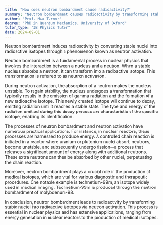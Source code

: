 ```yaml
---
title: "How does neutron bombardment cause radioactivity?"
summary: "Neutron bombardment causes radioactivity by transforming stable nuclei into radioactive isotopes through a process called neutron activation."
author: "Prof. Mia Turner"
degree: "PhD in Quantum Mechanics, University of Oxford"
tutor_type: "IB Physics Tutor"
date: 2024-09-01
---
```


Neutron bombardment induces radioactivity by converting stable nuclei into radioactive isotopes through a phenomenon known as neutron activation.

Neutron bombardment is a fundamental process in nuclear physics that involves the interaction between a nucleus and a neutron. When a stable nucleus absorbs a neutron, it can transform into a radioactive isotope. This transformation is referred to as neutron activation.

During neutron activation, the absorption of a neutron makes the nucleus unstable. To regain stability, the nucleus undergoes a transformation that typically results in the emission of gamma radiation and the formation of a new radioactive isotope. This newly created isotope will continue to decay, emitting radiation until it reaches a stable state. The type and energy of the radiation emitted during this decay process are characteristic of the specific isotope, enabling its identification.

The processes of neutron bombardment and neutron activation have numerous practical applications. For instance, in nuclear reactors, these processes are harnessed to produce energy. A controlled chain reaction is initiated in a reactor where uranium or plutonium nuclei absorb neutrons, become unstable, and subsequently undergo fission—a process that releases a significant amount of energy along with additional neutrons. These extra neutrons can then be absorbed by other nuclei, perpetuating the chain reaction.

Moreover, neutron bombardment plays a crucial role in the production of medical isotopes, which are vital for various diagnostic and therapeutic procedures. One notable example is technetium-99m, an isotope widely used in medical imaging. Technetium-99m is produced through the neutron bombardment of molybdenum-98.

In conclusion, neutron bombardment leads to radioactivity by transforming stable nuclei into radioactive isotopes via neutron activation. This process is essential in nuclear physics and has extensive applications, ranging from energy generation in nuclear reactors to the production of medical isotopes.
    